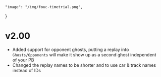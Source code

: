     "image": "/img/fouc-timetrial.png",
}

# v2.00

- Added support for opponent ghosts, putting a replay into `Ghosts/Opponents` will make it show up as a second ghost independent of your PB
- Changed the replay names to be shorter and to use car & track names instead of IDs
